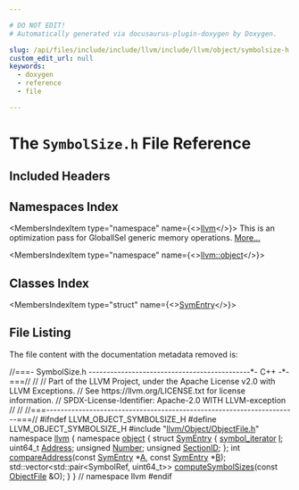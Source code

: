 ```yaml
---

# DO NOT EDIT!
# Automatically generated via docusaurus-plugin-doxygen by Doxygen.

slug: /api/files/include/include/llvm/include/llvm/object/symbolsize-h
custom_edit_url: null
keywords:
  - doxygen
  - reference
  - file

---
```





# The `SymbolSize.h` File Reference

<DoxygenPage pluginConfig={pluginConfig}>



## Included Headers

<IncludesList>
<IncludesListItem
  filePath="llvm/Object/ObjectFile.h"
  permalink="/docs/api/files/include/include/llvm/include/llvm/object/objectfile-h"
  isLocal="true" />
</IncludesList>

## Namespaces Index

<MembersIndex>

<MembersIndexItem
  type="namespace"
  name={<><a href="/docs/api/namespaces/llvm">llvm</a></>}>
This is an optimization pass for GlobalISel generic memory operations. <a href="/docs/api/namespaces/llvm/#details">More...</a>
</MembersIndexItem>

<MembersIndexItem
  type="namespace"
  name={<><a href="/docs/api/namespaces/llvm/object">llvm::object</a></>}>
</MembersIndexItem>

</MembersIndex>

## Classes Index

<MembersIndex>

<MembersIndexItem
  type="struct"
  name={<><a href="/docs/api/structs/llvm/object/symentry">SymEntry</a></>}>
</MembersIndexItem>

</MembersIndex>


## File Listing

The file content with the documentation metadata removed is:

<ProgramListing>

<Link id="l00001" /><CodeLine lineNumber="1"><span class="doxyHighlightComment">//===- SymbolSize.h ---------------------------------------------&#42;- C++ -&#42;-===//</span></CodeLine>
<Link id="l00002" /><CodeLine lineNumber="2"><span class="doxyHighlightComment">//</span></CodeLine>
<Link id="l00003" /><CodeLine lineNumber="3"><span class="doxyHighlightComment">// Part of the LLVM Project, under the Apache License v2.0 with LLVM Exceptions.</span></CodeLine>
<Link id="l00004" /><CodeLine lineNumber="4"><span class="doxyHighlightComment">// See https://llvm.org/LICENSE.txt for license information.</span></CodeLine>
<Link id="l00005" /><CodeLine lineNumber="5"><span class="doxyHighlightComment">// SPDX-License-Identifier: Apache-2.0 WITH LLVM-exception</span></CodeLine>
<Link id="l00006" /><CodeLine lineNumber="6"><span class="doxyHighlightComment">//</span></CodeLine>
<Link id="l00007" /><CodeLine lineNumber="7"><span class="doxyHighlightComment">//</span></CodeLine>
<Link id="l00008" /><CodeLine lineNumber="8"><span class="doxyHighlightComment">//===----------------------------------------------------------------------===//</span></CodeLine>
<Link id="l00009" /><CodeLine lineNumber="9"></CodeLine>
<Link id="l00010" /><CodeLine lineNumber="10"><span class="doxyHighlightPreprocessor">#ifndef LLVM&#95;OBJECT&#95;SYMBOLSIZE&#95;H</span></CodeLine>
<Link id="l00011" /><CodeLine lineNumber="11"><span class="doxyHighlightPreprocessor">#define LLVM&#95;OBJECT&#95;SYMBOLSIZE&#95;H</span></CodeLine>
<Link id="l00012" /><CodeLine lineNumber="12"></CodeLine>
<Link id="l00013" /><CodeLine lineNumber="13"><span class="doxyHighlightPreprocessor">#include &quot;<a href="/docs/api/files/include/include/llvm/include/llvm/object/objectfile-h">llvm/Object/ObjectFile.h</a>&quot;</span></CodeLine>
<Link id="l00014" /><CodeLine lineNumber="14"></CodeLine>
<Link id="l00015" /><CodeLine lineNumber="15"><span class="doxyHighlightKeyword">namespace </span><span class="doxyHighlight"><a href="/docs/api/namespaces/llvm">llvm</a> &#123;</span></CodeLine>
<Link id="l00016" /><CodeLine lineNumber="16"><span class="doxyHighlightKeyword">namespace </span><span class="doxyHighlight"><a href="/docs/api/namespaces/llvm/object">object</a> &#123;</span></CodeLine>
<Link id="l00017" /><CodeLine lineNumber="17"></CodeLine>
<Link id="l00018" /><CodeLine lineNumber="18" lineLink="/docs/api/structs/llvm/object/symentry"><span class="doxyHighlightKeyword">struct </span><span class="doxyHighlight"><a href="/docs/api/structs/llvm/object/symentry">SymEntry</a> &#123;</span></CodeLine>
<Link id="l00019" /><CodeLine lineNumber="19" lineLink="/docs/api/structs/llvm/object/symentry/#aa085e9a997c8867d9a86f8d2c80bd420"><span class="doxyHighlight">  <a href="/docs/api/classes/llvm/object/symbol-iterator">symbol&#95;iterator</a> <a href="/docs/api/structs/llvm/object/symentry/#aa085e9a997c8867d9a86f8d2c80bd420">I</a>;</span></CodeLine>
<Link id="l00020" /><CodeLine lineNumber="20" lineLink="/docs/api/structs/llvm/object/symentry/#a30dcac6d06211660ebf3258dedb65a9b"><span class="doxyHighlight">  uint64&#95;t <a href="/docs/api/structs/llvm/object/symentry/#a30dcac6d06211660ebf3258dedb65a9b">Address</a>;</span></CodeLine>
<Link id="l00021" /><CodeLine lineNumber="21" lineLink="/docs/api/structs/llvm/object/symentry/#ad2b2123966d61f6f7dff687210d5ace3"><span class="doxyHighlight">  </span><span class="doxyHighlightKeywordType">unsigned</span><span class="doxyHighlight"> <a href="/docs/api/structs/llvm/object/symentry/#ad2b2123966d61f6f7dff687210d5ace3">Number</a>;</span></CodeLine>
<Link id="l00022" /><CodeLine lineNumber="22" lineLink="/docs/api/structs/llvm/object/symentry/#ad4da6617c2bda4b1397ab76d03cd6b8a"><span class="doxyHighlight">  </span><span class="doxyHighlightKeywordType">unsigned</span><span class="doxyHighlight"> <a href="/docs/api/structs/llvm/object/symentry/#ad4da6617c2bda4b1397ab76d03cd6b8a">SectionID</a>;</span></CodeLine>
<Link id="l00023" /><CodeLine lineNumber="23"><span class="doxyHighlight">&#125;;</span></CodeLine>
<Link id="l00024" /><CodeLine lineNumber="24"></CodeLine>
<Link id="l00025" /><CodeLine lineNumber="25"><span class="doxyHighlightKeywordType">int</span><span class="doxyHighlight"> <a href="/docs/api/namespaces/llvm/object/#a412c13cc773a90f5f4c087c894224784">compareAddress</a>(</span><span class="doxyHighlightKeyword">const</span><span class="doxyHighlight"> <a href="/docs/api/structs/llvm/object/symentry">SymEntry</a> &#42;<a href="/docs/api/files/lib/lib/ir/builtingcs-cpp/#a2e38c85003a042421cde1647632d0b72">A</a>, </span><span class="doxyHighlightKeyword">const</span><span class="doxyHighlight"> <a href="/docs/api/structs/llvm/object/symentry">SymEntry</a> &#42;<a href="/docs/api/files/lib/lib/ir/builtingcs-cpp/#ae76959fe811ba090de4cba69ac00f1da">B</a>);</span></CodeLine>
<Link id="l00026" /><CodeLine lineNumber="26"></CodeLine>
<Link id="l00027" /><CodeLine lineNumber="27"><span class="doxyHighlight">std::vector&lt;std::pair&lt;SymbolRef, uint64&#95;t&gt;&gt;</span></CodeLine>
<Link id="l00028" /><CodeLine lineNumber="28"><span class="doxyHighlight"><a href="/docs/api/namespaces/llvm/object/#acf228956812ef6e7722e8c114fe3b923">computeSymbolSizes</a>(</span><span class="doxyHighlightKeyword">const</span><span class="doxyHighlight"> <a href="/docs/api/classes/llvm/object/objectfile">ObjectFile</a> &amp;O);</span></CodeLine>
<Link id="l00029" /><CodeLine lineNumber="29"></CodeLine>
<Link id="l00030" /><CodeLine lineNumber="30"><span class="doxyHighlight">&#125;</span></CodeLine>
<Link id="l00031" /><CodeLine lineNumber="31"><span class="doxyHighlight">&#125; </span><span class="doxyHighlightComment">// namespace llvm</span></CodeLine>
<Link id="l00032" /><CodeLine lineNumber="32"></CodeLine>
<Link id="l00033" /><CodeLine lineNumber="33"><span class="doxyHighlightPreprocessor">#endif</span></CodeLine>

</ProgramListing>


</DoxygenPage>
